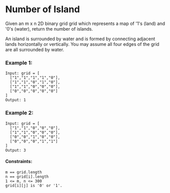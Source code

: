 # Number of Island

Given an m x n 2D binary grid grid which represents a map of '1's (land) and '0's (water), return the number of islands.

An island is surrounded by water and is formed by connecting adjacent lands horizontally or vertically. You may assume all four edges of the grid are all surrounded by water.

### Example 1:

```
Input: grid = [
  ["1","1","1","1","0"],
  ["1","1","0","1","0"],
  ["1","1","0","0","0"],
  ["0","0","0","0","0"]
]
Output: 1
```

### Example 2:

```
Input: grid = [
  ["1","1","0","0","0"],
  ["1","1","0","0","0"],
  ["0","0","1","0","0"],
  ["0","0","0","1","1"]
]
Output: 3
```

#### Constraints:

```
m == grid.length
n == grid[i].length
1 <= m, n <= 300
grid[i][j] is '0' or '1'.
```
